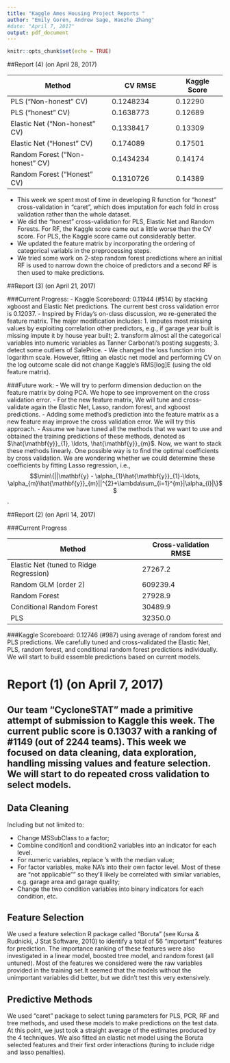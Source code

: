 ```yaml
---
title: "Kaggle Ames Housing Project Reports "
author: "Emily Goren, Andrew Sage, Haozhe Zhang"
#date: "April 7, 2017"
output: pdf_document
---
```


```r
knitr::opts_chunk$set(echo = TRUE)
```

##Report (4) (on April 28, 2017)

|   Method                       |  CV RMSE             |  Kaggle Score    |
| -------------------------------| -------------------- | ---------------- | 
| PLS ("Non-honest" CV)          | 0.1248234            | 0.12290          |
| PLS ("honest" CV)              | 0.1638773            | 0.12689          |
| Elastic Net ("Non-honest" CV)  | 0.1338417            | 0.13309          |
| Elastic Net ("Honest" CV)      | 0.174089             | 0.17501          |
| Random Forest ("Non-honest" CV)| 0.1434234            | 0.14174          |
| Random Forest ("Honest" CV)    | 0.1310726            | 0.14389          |

- This week we spent most of time in developing R function for "honest" cross-validation in "caret", which does imputation for each fold in cross validation rather than the whole dataset.
- We did the "honest" cross-validation for PLS, Elastic Net and Random Forests. For RF, the Kaggle score came out a little worse than the CV score. For PLS, the Kaggle score came out considerably better.
- We updated the feature matrix by incorporating the ordering of categorical variabls in the preprocessing steps.
- We tried some work on 2-step random forest predictions where an initial RF is used to narrow down the choice of predictors and a second RF is then used to make predictions.

##Report (3) (on April 21, 2017)

###Current Progress:
- Kaggle Scoreboard: 0.11944 (#514) by stacking xgboost and Elastic Net predictions. The current best cross validation error is 0.12037. 
- Inspired by Friday's on-class discussion, we re-generated the feature matrix. The major modification includes: 1. imputes most missing values by exploiting correlation other predictors, e.g., if garage year built is missing impute it by house year built; 2. transform almost all the categorical variables into numeric variables as Tanner Carbonati's posting suggests; 3. detect some outliers of SalePrice.
- We changed the loss function into logarithm scale. However, fitting an elastic net model and performing CV on the log outcome scale did not change Kaggle's RMS[log]E (using the old feature matrix). 

###Future work:
- We will try to perform dimension deduction on the feature matrix by doing PCA. We hope to see improvement on the cross validation error. 
- For the new feature matrix, We will tune and cross-validate again the Elastic Net, Lasso, random forest, and xgboost predictions.
- Adding some method's prediction into the feature matrix as a new feature may improve the cross validation error.  We will try this approach.
- Assume we have tuned all the methods that we want to use and obtained the training predictions of these methods, denoted as $\hat{\mathbf{y}}_{1}, \ldots, \hat{\mathbf{y}}_{m}$. Now, we want to stack these methods linearly. One possible way is to find the optimal coefficients by cross validation. We are wondering whether we could determine these coefficients by fitting Lasso regression, i.e., 
$$\min\{||\mathbf{y} - \alpha_{1}\hat{\mathbf{y}}_{1}-\ldots, \alpha_{m}\hat{\mathbf{y}}_{m}||^{2}+\lambda\sum_{i=1}^{m}|\alpha_{i}|\}$$.






##Report (2) (on April 14, 2017)

###Current Progress


|   Method                                | Cross-validation RMSE |
| --------------------------------------- | -------- |
| Elastic Net (tuned to Ridge Regression) | 27267.2  |
| Random GLM (order 2)                    | 609239.4 |
| Random Forest                           | 27928.9  |
| Conditional Random Forest               | 30489.9  |
| PLS                                     | 32350.0  |

###Kaggle Scoreboard: 0.12746 (#987) using average of random forest and PLS predictions. We carefully tuned and cross-validated the Elastic Net, PLS, random forest, and conditional random forest predictions individually. We will start to build essemble predictions based on current models. 


# Report (1) (on April 7, 2017)
## Our team "CycloneSTAT" made a primitive attempt of submission to Kaggle this week. The current public score is 0.13037 with a ranking of #1149 (out of 2244 teams). This week we focused on data cleaning, data exploration, handling missing values and feature selection. We will start to do repeated cross validation to select models.

## Data Cleaning
Including but not limited to:

  - Change MSSubClass to a factor;
  - Combine condition1 and condition2 variables into an indicator for each level. 
  - For numeric variables, replace \texttt{NA}'s with the median value;
  - For factor variables, make NA's into their own factor level. Most of these are "not applicable"" so they'll likely be correlated with similar variables, e.g. garage area and garage quality;
  - Change the two condition variables into binary indicators for each condition, etc.
  
## Feature Selection

We used a feature selection R package called "Boruta" (see Kursa & Rudnicki, J Stat Software, 2010) to identify a total of 56 "important" features for prediction. The importance ranking of these features were also investigated in a linear model, boosted tree model, and random forest (all untuned). Most of the features we considered were the raw variables provided in the training set.It seemed that the models without the unimportant variables did better, but we didn't test this very extensively. 

## Predictive Methods

We used "caret" package to select tuning parameters for PLS, PCR, RF and tree methods, and used these models to make predictions on the test data. At this point, we just took a straight average of the estimates produced by the 4 techniques. We also fitted an elastic net model using the Boruta selected features and their first order interactions (tuning to include ridge and lasso penalties).

